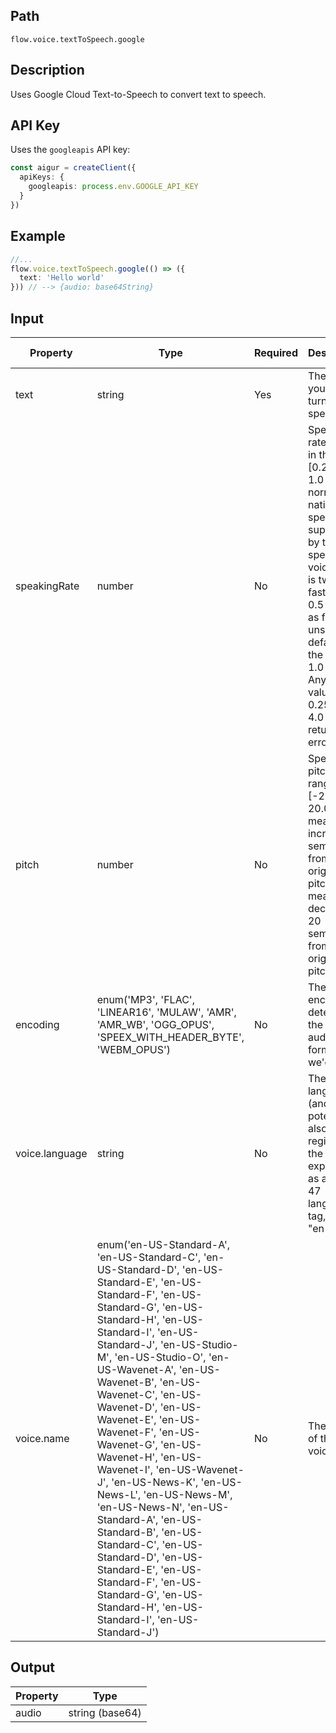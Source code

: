 ## Path
`flow.voice.textToSpeech.google`

## Description

Uses Google Cloud Text-to-Speech to convert text to speech.

## API Key

Uses the `googleapis` API key:

```ts index.ts
const aigur = createClient({
  apiKeys: {
    googleapis: process.env.GOOGLE_API_KEY
  }
})
```

## Example

```ts index.ts
//...
flow.voice.textToSpeech.google(() => ({
  text: 'Hello world'
})) // --> {audio: base64String}
```


## Input

<table>
  <thead>
    <tr>
      <th>Property</th>
      <th>Type</th>
      <th>Required</th>
      <th>Description</th>
      <th>Default Value</th>
    </tr>
  </thead>
  <tbody>
    <tr>
      <td>text</td>
      <td>string</td>
      <td>Yes</td>
      <td>The text you want to turn to speech.</td>
      <td></td>
    </tr>
    <tr>
      <td>speakingRate</td>
      <td>number</td>
      <td>No</td>
      <td>Speaking rate/speed, in the range [0.25, 4.0]. 1.0 is the normal native speed supported by the specific voice. 2.0 is twice as fast, and 0.5 is half as fast. If unset(0.0), defaults to the native 1.0 speed. Any other values &lt; 0.25 or &gt; 4.0 will return an error.</td>
      <td>1</td>
    </tr>
    <tr>
      <td>pitch</td>
      <td>number</td>
      <td>No</td>
      <td>Speaking pitch, in the range [-20.0, 20.0]. 20 means increase 20 semitones from the original pitch. -20 means decrease 20 semitones from the original pitch.</td>
      <td>0</td>
    </tr>
    <tr>
      <td>encoding</td>
      <td>enum('MP3',
			'FLAC',
			'LINEAR16',
			'MULAW',
			'AMR',
			'AMR_WB',
			'OGG_OPUS',
			'SPEEX_WITH_HEADER_BYTE',
			'WEBM_OPUS')</td>
      <td>No</td>
      <td>The encoding determines the output audio format that we'd like.</td>
      <td>MP3</td>
    </tr>
    <tr>
      <td>voice.language</td>
      <td>string</td>
      <td>No</td>
      <td>The language (and potentially also the region) of the voice expressed as a BCP-47 language tag, e.g. "en-US".</td>
      <td>en-US</td>
    </tr>
    <tr>
      <td>voice.name</td>
      <td>enum('en-US-Standard-A',
					'en-US-Standard-C',
					'en-US-Standard-D',
					'en-US-Standard-E',
					'en-US-Standard-F',
					'en-US-Standard-G',
					'en-US-Standard-H',
					'en-US-Standard-I',
					'en-US-Standard-J',
					'en-US-Studio-M',
					'en-US-Studio-O',
					'en-US-Wavenet-A',
					'en-US-Wavenet-B',
					'en-US-Wavenet-C',
					'en-US-Wavenet-D',
					'en-US-Wavenet-E',
					'en-US-Wavenet-F',
					'en-US-Wavenet-G',
					'en-US-Wavenet-H',
					'en-US-Wavenet-I',
					'en-US-Wavenet-J',
					'en-US-News-K',
					'en-US-News-L',
					'en-US-News-M',
					'en-US-News-N',
					'en-US-Standard-A',
					'en-US-Standard-B',
					'en-US-Standard-C',
					'en-US-Standard-D',
					'en-US-Standard-E',
					'en-US-Standard-F',
					'en-US-Standard-G',
					'en-US-Standard-H',
					'en-US-Standard-I',
					'en-US-Standard-J')</td>
      <td>No</td>
      <td>The name of the voice.</td>
      <td>en-US-Neural2-C</td>
    </tr>
  </tbody>
</table>


## Output

<table>
  <thead>
    <tr>
      <th>Property</th>
      <th>Type</th>
    </tr>
  </thead>
  <tbody>
    <tr>
      <td>audio</td>
      <td>string (base64)</td>
    </tr>
  </tbody>
</table>
